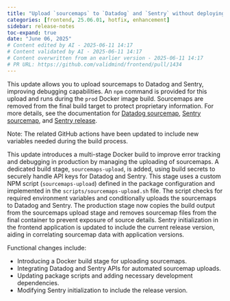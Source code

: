 ```yaml
---
title: "Upload `sourcemaps` to `Datadog` and `Sentry` without deploying (#1434)"
categories: [frontend, 25.06.01, hotfix, enhancement]
sidebar: release-notes
toc-expand: true
date: "June 06, 2025"
# Content edited by AI - 2025-06-11 14:17
# Content validated by AI - 2025-06-11 14:17
# Content overwritten from an earlier version - 2025-06-11 14:17
# PR URL: https://github.com/validmind/frontend/pull/1434
---
```


This update allows you to upload sourcemaps to Datadog and Sentry, improving debugging capabilities. An `npm` command is provided for this upload and runs during the `prod` Docker image build. Sourcemaps are removed from the final build target to protect proprietary information. For more details, see the documentation for [Datadog sourcemap](https://docs.datadoghq.com/real_user_monitoring/guide/upload-javascript-source-maps/), [Sentry sourcemap](https://docs.sentry.io/platforms/javascript/sourcemaps/uploading/cli/), and [Sentry release](https://docs.sentry.io/cli/releases/).

Note: The related GitHub actions have been updated to include new variables needed during the build process.

This update introduces a multi-stage Docker build to improve error tracking and debugging in production by managing the uploading of sourcemaps. A dedicated build stage, `sourcemaps-upload`, is added, using build secrets to securely handle API keys for Datadog and Sentry. This stage uses a custom NPM script (`sourcemaps-upload`) defined in the package configuration and implemented in the `scripts/sourcemaps-upload.sh` file. The script checks for required environment variables and conditionally uploads the sourcemaps to Datadog and Sentry. The production stage now copies the build output from the sourcemaps upload stage and removes sourcemap files from the final container to prevent exposure of source details. Sentry initialization in the frontend application is updated to include the current release version, aiding in correlating sourcemap data with application versions.

Functional changes include:

- Introducing a Docker build stage for uploading sourcemaps.
- Integrating Datadog and Sentry APIs for automated sourcemap uploads.
- Updating package scripts and adding necessary development dependencies.
- Modifying Sentry initialization to include the release version.